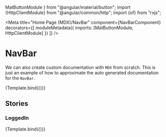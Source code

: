 
  MatButtonModule
} from "@angular/material/button"; import {HttpClientModule} from "@angular/common/http"; import {of} from "rxjs";


<Meta
  title="Home Page (MDX)/NavBar"
  component={NavBarComponent}
  decorators={[
    moduleMetadata({
      imports: [MatButtonModule, HttpClientModule]
    })
  ]}
/>

# NavBar

We can also create custom documentation with `MDX` from scratch.
This is just an example of how to approximate the auto generated documentation for the `NavBar`.

<Canvas>
  <Story
    name="Default"
  >
    {Template.bind({})}
  </Story>
</Canvas>

<ArgsTable of={NavBarComponent}/>

## Stories
### LoggedIn

<Canvas>
  <Story
    name="LoggedIn"
    args={{
      loggedIn: of(true),
      picture: of(
        'https://raw.githubusercontent.com/H3AR7B3A7/Toolbox/master/toolbox-fe/.storybook/public/profile-picture.png'
      )
    }}
  >
    {Template.bind({})}
  </Story>
</Canvas>
